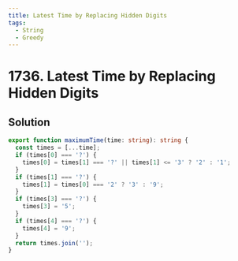 ```yaml
---
title: Latest Time by Replacing Hidden Digits
tags:
  - String
  - Greedy
---
```


# 1736. Latest Time by Replacing Hidden Digits

<Badges>
  <LevelBadge level="easy" />
  <TopicBadge name="String" slug="string" />
  <TopicBadge name="Greedy" slug="greedy" />
</Badges>

## Solution

```typescript filename="solution.ts" copy
export function maximumTime(time: string): string {
  const times = [...time];
  if (times[0] === '?') {
    times[0] = times[1] === '?' || times[1] <= '3' ? '2' : '1';
  }
  if (times[1] === '?') {
    times[1] = times[0] === '2' ? '3' : '9';
  }
  if (times[3] === '?') {
    times[3] = '5';
  }
  if (times[4] === '?') {
    times[4] = '9';
  }
  return times.join('');
}
```

<ProblemLink
  codingSite="leetcode"
  href="https://leetcode.com/problems/latest-time-by-replacing-hidden-digits"
  title="Latest Time by Replacing Hidden Digits"
/>

